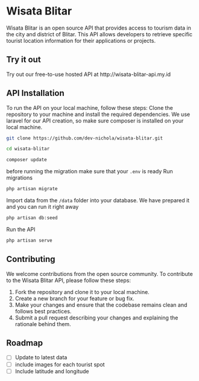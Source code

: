 
# Wisata Blitar

Wisata Blitar is an open source API that provides access to tourism data in the city and district of Blitar. This API allows developers to retrieve specific tourist location information for their applications or projects.

## Try it out
<Callout type="info">
Try out our free-to-use hosted API at http://wisata-blitar-api.my.id
</Callout>


## API Installation

To run the API on your local machine, follow these steps: Clone the repository to your machine and install the required dependencies. We use laravel for our API creation, so make sure composer is installed on your local machine.

```bash
git clone https://github.com/dev-nichola/wisata-blitar.git

cd wisata-blitar

composer update
```
before running the migration make sure that your `.env` is ready
Run migrations

```bash
php artisan migrate
```

Import data from the `/data` folder into your database. We have prepared it and you can run it right away

```bash
php artisan db:seed
```

Run the API

```bash
php artisan serve
```
## Contributing

We welcome contributions from the open source community. To contribute to the Wisata Blitar API, please follow these steps:

1. Fork the repository and clone it to your local machine.
2. Create a new branch for your feature or bug fix.
3. Make your changes and ensure that the codebase remains clean and follows best practices.
4. Submit a pull request describing your changes and explaining the rationale behind them.

## Roadmap

- [ ] Update to latest data
- [ ] include images for each tourist spot
- [ ] Include latitude and longitude
